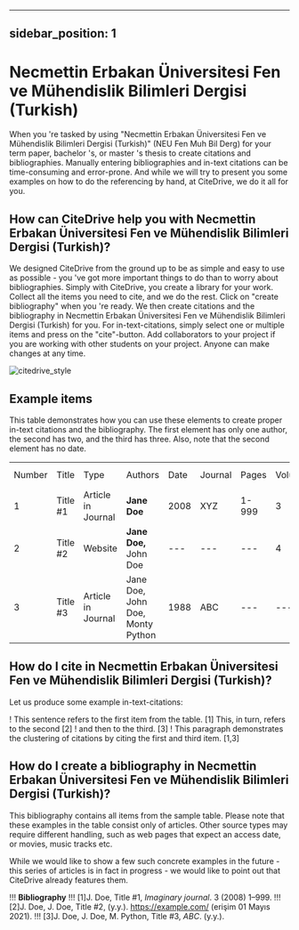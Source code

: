 
---
sidebar_position: 1
---

# Necmettin Erbakan Üniversitesi Fen ve Mühendislik Bilimleri Dergisi (Turkish)

When you 're tasked by using "Necmettin Erbakan Üniversitesi Fen ve Mühendislik Bilimleri Dergisi (Turkish)" (NEU Fen Muh Bil Derg) for your term paper, bachelor 's, or master 's thesis to create citations and bibliographies.
Manually entering bibliographies and in-text citations can be time-consuming and error-prone. And while we will try to present you some examples on how to do the referencing by hand, at CiteDrive, we do it all for you.

<!---
## About  Necmettin Erbakan Üniversitesi Fen ve Mühendislik Bilimleri Dergisi (Turkish)

* Title: Necmettin Erbakan Üniversitesi Fen ve Mühendislik Bilimleri Dergisi (Turkish)
* Short Title (Id): NEU Fen Muh Bil Derg)
* Authors: Necmettin Erbakan Üniversitesi Fen ve Mühendislik Bilimleri Dergisi (Turkish)
* Download: Necmettin Erbakan Üniversitesi Fen ve Mühendislik Bilimleri Dergisi (Turkish)
 --->

## How can CiteDrive help you with Necmettin Erbakan Üniversitesi Fen ve Mühendislik Bilimleri Dergisi (Turkish)?

We designed CiteDrive from the ground up to be as simple and easy to use as possible - you 've got more important things to do than to worry about bibliographies. Simply with CiteDrive, you create a library for your work. Collect all the items you need to cite, and we do the rest. Click on "create bibliography" when you 're ready. We then create citations and the bibliography in Necmettin Erbakan Üniversitesi Fen ve Mühendislik Bilimleri Dergisi (Turkish) for you. For in-text-citations, simply select one or multiple items and press on the "cite"-button. Add collaborators to your project if you are working with other students on your project. Anyone can make changes at any time.


![citedrive_style](images/necmettin-erbakan-universitesi-fen-ve-muhendislik-bilimleri-dergisi-turkish.svg "Choose Necmettin Erbakan Üniversitesi Fen ve Mühendislik Bilimleri Dergisi (Turkish) in the CiteDrive App")


## Example items

This table demonstrates how you can use these elements to create proper in-text citations and the bibliography. The first element has only one author, the second has two, and the third has three. Also, note that the second element has no date.


<table>
  <tr>
   <td>Number
   </td>
   <td>Title
   </td>
   <td>Type
   </td>
   <td>Authors
   </td>
   <td>Date
   </td>
   <td>Journal
   </td>
   <td>Pages
   </td>
   <td>Volume
   </td>
   <td>Issue
   </td>
   <td>Access Date
   </td>
  </tr>
  <tr>
   <td>1
   </td>
   <td>Title #1
   </td>
   <td>Article in Journal
   </td>
   <td><strong>Jane Doe</strong>
   </td>
   <td>2008
   </td>
   <td>XYZ
   </td>
   <td>1-999
   </td>
   <td>3
   </td>
   <td>2
   </td>
   <td>--
   </td>
  </tr>
  <tr>
   <td>
2
   </td>
   <td>Title #2
   </td>
   <td>Website
   </td>
   <td><strong>Jane Doe, </strong>John Doe
   </td>
   <td>---
   </td>
   <td>---
   </td>
   <td>---
   </td>
   <td>4
   </td>
   <td>---
   </td>
   <td>2020-05-01
   </td>
  </tr>
  <tr>
   <td>3
   </td>
   <td>Title #3
   </td>
   <td>Article in Journal
   </td>
   <td>Jane Doe, John Doe, Monty Python
   </td>
   <td>1988
   </td>
   <td>ABC
   </td>
   <td>---
   </td>
   <td>---
   </td>
   <td>16
   </td>
   <td>---
   </td>
  </tr>
</table>



## How do I cite in  Necmettin Erbakan Üniversitesi Fen ve Mühendislik Bilimleri Dergisi (Turkish)?

Let us produce some example in-text-citations:

! This sentence refers to the first item from the table. [1] This, in turn, refers to the second [2]
! and then to the third.  [3]
! This paragraph demonstrates the clustering of citations by citing the first and third item. [1,3]



## How do I create a bibliography in Necmettin Erbakan Üniversitesi Fen ve Mühendislik Bilimleri Dergisi (Turkish)?

This bibliography contains all items from the sample table. Please note that these examples in the table consist only of articles. Other source types may require different handling, such as web pages that expect an access date, or movies, music tracks etc.

While we would like to show a few such concrete examples in the future - this series of articles is in fact in progress - we would like to point out that CiteDrive already features them.


!!! **Bibliography**
!!! [1]J. Doe, Title #1, <i>Imaginary journal</i>. 3 (2008) 1–999.
!!! [2]J. Doe, J. Doe, Title #2, (y.y.). https://example.com/ (erişim 01 Mayıs 2021).
!!! [3]J. Doe, J. Doe, M. Python, Title #3, <i>ABC</i>. (y.y.).


```
        